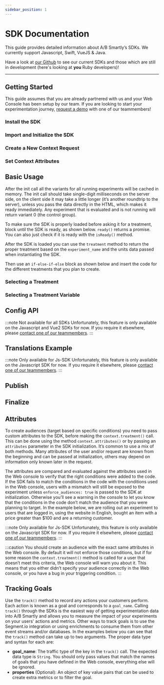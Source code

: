 ```yaml
---
sidebar_position: 1
---
```











# SDK Documentation

This guide provides detailed information about A/B Smartly’s SDKs. We
currently support Javascript, Swift, VueJS &amp; Java.

Have a look at [our Github](https://github.com/absmartly/) to see our current
SDKs and those which are still in development (here's looking at **you** Ruby
developers)!

---

## Getting Started

This guide assumes that you are already partnered with us and your Web Console
has been setup by our team. If you are looking to start your experimentation
journey, [request a demo](https://absmartly.com/quiz) with one of our
teammembers!

### Install the SDK

<Install />

### Import and Initialize the SDK

<ImportAndInitialize />

### Create a New Context Request

<CreateNewContextRequest />

### Set Context Attributes

<SettingContextAttributes />

## Basic Usage

After the init call all the variants for all running experiments will be
cached in memory. The init call should take single-digit milliseconds on the
server side, on the client side it may take a little longer (it’s another
roundtrip to the server), unless you pass the data directly in the HTML, which
makes it ready immediately. Any experiment that is evaluated and is not
running will return variant 0 (the control group).

To make sure the SDK is properly loaded before asking it for a treatment,
block until the SDK is ready, as shown below. `ready()` returns a promise. You
can also just check if it is ready with the `isReady()` method.

After the SDK is loaded you can use the `treatment` method to return the proper
treatment based on the `experiment_name` and the units data passed when
instantiating the SDK.

Then use an `if-else-if-else` block as shown below and insert the code for the
different treatments that you plan to create.

### Selecting a Treatment

<SelectingATreatment />

### Selecting a Treatment Variable

<SelectingAVariable />

## Config API

:::note Not available for all SDKs
Unfortunately, this feature is only available on the Javascript and Vue2 SDKs
for now. If you require it elsewhere,
please <a href="mailto:cal@absmartly.com">contact one of our teammembers</a>.
:::

<ConfigApi />

## Translations Example

:::note Only available for Js-SDK
Unfortunately, this feature is only available on the Javascript SDK for now.
If you require it elsewhere,
please <a href="mailto:cal@absmartly.com">contact one of our teammembers</a>.
:::

<TranslationsExample />

## Publish

<Publish />

## Finalize

<Finalize />

## Attributes

To create audiences (target based on specific conditions) you need to pass
custom attributes to the SDK, before making the `context.treatment()` call. This can
be done using the method `context.attributes()` or by passing an `attributes` parameter
in the SDK initialization. It’s common to use a mix of both methods. Many
attributes of the user and/or request are known from the beginning and can be
passed at initialization, others may depend on information only known later in
the request.

The attributes are compared and evaluated against the attributes used in the
Web console to verify that the right conditions were added to the code.
If the SDK fails to match the conditions in the code with the conditions used
in the Web console, users with a mismatch will still be exposed to the
experiment unless `enforce_audiences: true` is passed to the SDK at
initialization. Otherwise you’ll see a warning in the console to let you know
that the conditions in the code don’t match the audience that you were
planning to target.
In the example below, we are rolling out an experiment to users that are
logged in, using the website in English, bought an item with a price greater
than $100 and are a returning customer.

:::note Only available for Js-SDK
Unfortunately, this feature is only available on the Javascript SDK for now.
If you require it elsewhere,
please <a href="mailto:cal@absmartly.com">contact one of our teammembers</a>.
:::

<Attributes />

:::caution
You should create an audience with the exact same attributes in the Web console.
By default it will not enforce those conditions, but if for some reason the
`context.treatment()` method is called for a user that doesn’t meet this criteria, the
Web console will warn you about it. This means that you either didn’t specify
your audience correctly in the Web console, or you have a bug in your
triggering condition.
:::

## Tracking Goals

Use the `track()` method to record any actions your customers perform. Each action
is known as a goal and corresponds to a `goal_name`. Calling `track()` through the
SDKs is the easiest way of getting experimentation data into A/B Smartly and
allows you to measure the impact of your experiments on your users' actions
and metrics.
Other ways to track goals is to use the Segment.io integration or using
enrichments to consume them from other event streams and/or databases.
In the examples below you can see that the `track()` method can take up to two
arguments. The proper data type and syntax for each are:

- **goal_name**: The traffic type of the key in the `track()` call. The expected
  data type is `String`. You should only pass values that match the names of goals
  that you have defined in the Web console, everything else will be ignored.
- **properties** (Optional): An object of key value pairs that can be used to
  create extra metrics or to filter the goal.

<TrackingGoals />
